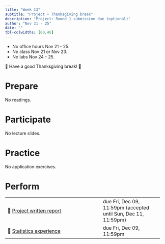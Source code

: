 ```yaml
---
title: "Week 13"
subtitle: "Project + Thanksgiving break"
description: "Project: Round 1 submission due (optional)"
author: "Nov 21 - 25"
date: ""
tbl-colwidths: [60,40]
---
```


::: callout-important
-   No office hours Nov 21 - 25.
-   No class Nov 21 or Nov 23.
-   No labs Nov 24 - 25.

🍁 Have a good Thanksgiving break! 🍁
:::

# Prepare

No readings.

# Participate

No lecture slides.

# Practice

No application exercises.

# Perform

|                                                                                                       |                                                                |
|-------------------------------------------------------------------------------------------------------|----------------------------------------------------------------|
| 📝 [Project written report](https://sta210-fa22.netlify.app/project-instructions.html#written-report) | due Fri, Dec 09, 11:59pm (accepted until Sun, Dec 11, 11:59pm) |
| 📝 [Statistics experience](../hw/stats-experience.html)                                               | due Fri, Dec 09, 11:59pm                                       |
